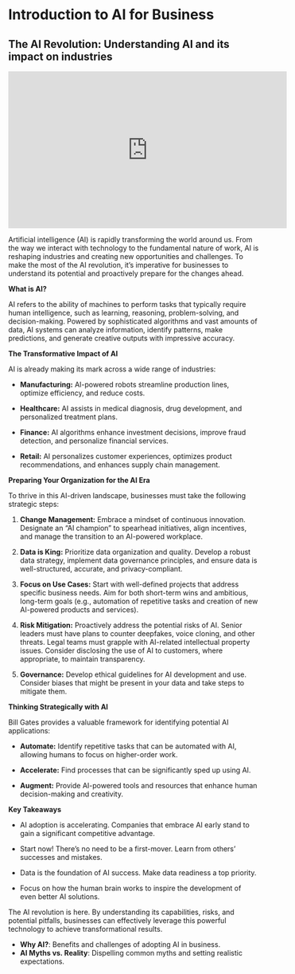 # Introduction to AI for Business

## The AI Revolution: Understanding AI and its impact on industries

```{=html}
<div class="ratio ratio-16x9 mb-3">
  <iframe width="560" height="315" src="https://www.youtube.com/embed/iH3WbwG09K8?si=wz4TSZxO3y-zDW1w" title="YouTube video player" frameborder="0" allow="accelerometer; autoplay; clipboard-write; encrypted-media; gyroscope; picture-in-picture; web-share" referrerpolicy="strict-origin-when-cross-origin" allowfullscreen></iframe>
</div>
```
Artificial intelligence (AI) is rapidly transforming the world around us. From the way we interact with technology to the fundamental nature of work, AI is reshaping industries and creating new opportunities and challenges. To make the most of the AI revolution, it's imperative for businesses to understand its potential and proactively prepare for the changes ahead.

**What is AI?**

AI refers to the ability of machines to perform tasks that typically require human intelligence, such as learning, reasoning, problem-solving, and decision-making. Powered by sophisticated algorithms and vast amounts of data, AI systems can analyze information, identify patterns, make predictions, and generate creative outputs with impressive accuracy.

**The Transformative Impact of AI**

AI is already making its mark across a wide range of industries:

-   **Manufacturing:** AI-powered robots streamline production lines, optimize efficiency, and reduce costs.

-   **Healthcare:** AI assists in medical diagnosis, drug development, and personalized treatment plans.

-   **Finance:** AI algorithms enhance investment decisions, improve fraud detection, and personalize financial services.

-   **Retail:** AI personalizes customer experiences, optimizes product recommendations, and enhances supply chain management.

**Preparing Your Organization for the AI Era**

To thrive in this AI-driven landscape, businesses must take the following strategic steps:

1.  **Change Management:** Embrace a mindset of continuous innovation. Designate an "AI champion" to spearhead initiatives, align incentives, and manage the transition to an AI-powered workplace.

2.  **Data is King:** Prioritize data organization and quality. Develop a robust data strategy, implement data governance principles, and ensure data is well-structured, accurate, and privacy-compliant.

3.  **Focus on Use Cases:** Start with well-defined projects that address specific business needs. Aim for both short-term wins and ambitious, long-term goals (e.g., automation of repetitive tasks and creation of new AI-powered products and services).

4.  **Risk Mitigation:** Proactively address the potential risks of AI. Senior leaders must have plans to counter deepfakes, voice cloning, and other threats. Legal teams must grapple with AI-related intellectual property issues. Consider disclosing the use of AI to customers, where appropriate, to maintain transparency.

5.  **Governance:** Develop ethical guidelines for AI development and use. Consider biases that might be present in your data and take steps to mitigate them.

**Thinking Strategically with AI**

Bill Gates provides a valuable framework for identifying potential AI applications:

-   **Automate:** Identify repetitive tasks that can be automated with AI, allowing humans to focus on higher-order work.

-   **Accelerate:** Find processes that can be significantly sped up using AI.

-   **Augment:** Provide AI-powered tools and resources that enhance human decision-making and creativity.

**Key Takeaways**

-   AI adoption is accelerating. Companies that embrace AI early stand to gain a significant competitive advantage.

-   Start now! There's no need to be a first-mover. Learn from others' successes and mistakes.

-   Data is the foundation of AI success. Make data readiness a top priority.

-   Focus on how the human brain works to inspire the development of even better AI solutions.

The AI revolution is here. By understanding its capabilities, risks, and potential pitfalls, businesses can effectively leverage this powerful technology to achieve transformational results.

-   **Why AI?**: Benefits and challenges of adopting AI in business.
-   **AI Myths vs. Reality**: Dispelling common myths and setting realistic expectations.
